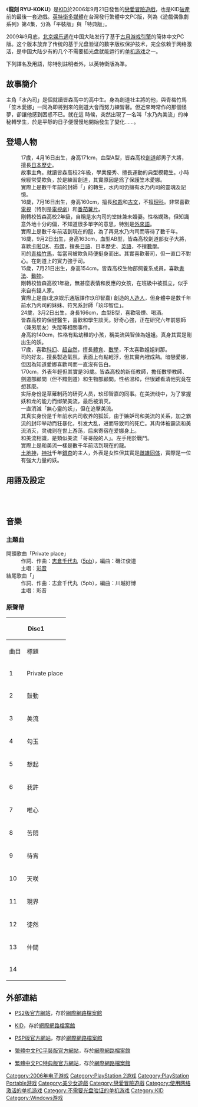 {{NoteTA|1=zh-cn:激活;zh-tw:啟動;}}
{{Infobox animanga/Headerofja
|title= 龍刻 RYU-KOKU
|image= RYU-KOKU a.jpg
|size= 198x
|caption= 
|japanese= 龍刻 RYU-KOKU
|english= 
|kana= りゅうこく
|romaji= Ryūkoku
|genre= [[奇幻|奇幻]]、[[和風|和風]]、[[學園|學園]]
}}
{{Infobox animanga/Game
|Title= 龍刻 RYU-KOKU
|Genre= 傳奇[[戀愛冒險遊戲|戀愛冒險遊戲]]
|Plat= [[PlayStation_2|PlayStation 2]]（PS2）<br>[[PlayStation_Portable|PlayStation Portable]]（PSP）<br>[[Microsoft_Windows|Microsoft Windows]]（PC）
|Spec= 
|Recommend= 
|Engine= 
|Patch= 
|Version= 
|Dev= {{flagicon|JPN}} [[KID|KID]]
|Pub= {{flagicon|JPN}}PS2版：KID<br>{{flagicon|JPN}}PSP版：[[CyberFront|CyberFront]]<br>{{flagicon|TWN}}PC版：[[英特衛多媒體|英特衛多媒體]]<br>{{flagicon|CHN}}PC版：[[北京娛樂通|北京娛樂通]]
|Producer= 柴田太郎
|Director= 柴田太郎
|Scenario= 健部伸明
|CharacterDesign= [[輿水隆之|輿水隆之]]
|Sound= [[阿保剛|阿保剛]]
|Media= {{flagicon|JPN}}PS2版：[[DVD-ROM|DVD-ROM]]<br>{{flagicon|JPN}}PSP版：[[通用媒體光碟|UMD]]<br>{{flagicon|TWN}}{{flagicon|CHN}}PC版：DVD-ROM
|Play= 1人
|Date= {{flagicon|JPN}} 2006年9月21日（PS2）<br>{{flagicon|JPN}} 2011年10月13日（PSP）
|Released= 
|Price= {{flagicon|JPN}}PS2通常版：7,140[[日圓|日圓]]<br>{{flagicon|JPN}}PS2限定版：9,240日圓<br>{{flagicon|JPN}}PSP通常版：5,040日圓（含稅）<br>{{flagicon|JPN}}PSP限定版：7,140日圓（含稅）<br>{{flagicon|JPN}}PSP下載版：3,800日圓（含稅）<br>{{flagicon|TWN}}PC平裝版：[[新臺幣|新臺幣]]780元<br>{{flagicon|TWN}}PC特典版：新臺幣980元
|Sale= 
|Rating= [[CERO|CERO]]：B（推薦12歲以上）
|Device= 
|ContentsIcon= 
|Name= 不可
|End= 21
|Save= 64
|Size= 
|QSave= 64
|QLoad= 有
|Continue= 
|Screen= 
|FScreen= 
|Music= 5pb.
|Voice= 男主角以外<br />（男主角在部分場景有配音）
|Log= 有
|CGMode= 
|MMode= 有
|EMode= 有
|Skip= 有
|Auto= 已讀 / 全文
|Etc= 
}}
{{Infobox animanga/Footerofja}}

《'''龍刻 RYU-KOKU'''》是[[KID|KID]]於2006年9月21日發售的[[戀愛冒險遊戲|戀愛冒險遊戲]]，也是KID[[破產|破產]]前的最後一套遊戲。[[英特衛多媒體|英特衛多媒體]]在台灣發行繁體中文PC版，列為《遊戲偶像劇系列》第4集，分為「平裝版」與「特典版」。

2009年9月底，[[北京娱乐通|北京娱乐通]]在中国大陆发行了基于[[古月游戏引擎|古月游戏引擎]]的简体中文PC版。这个版本放弃了传统的基于光盘验证的数字版权保护技术，完全依赖于网络激活，是中国大陆少有的几个不需要插光盘就能运行的[[单机游戏|单机游戏]]之一。

下列譯名及用語，除特別註明者外，以英特衛版為準。

== 故事簡介 ==
主角「水內司」是個就讀皆森高中的高中生。身為劍道社主將的他，與青梅竹馬
「笠木愛娜」一同為即將到來的劍道大會而努力練習著。但近來時常作的那個怪夢，卻讓他感到困惑不已。就在這
時候，突然出現了一名叫「水乃內美流」的神秘轉學生，於是平靜的日子便慢慢地開始發生了變化……。

== 登場人物 ==
;{{nihongo|水内司|水内 ツカサ（みずうち ツカサ）||[[配音員|聲]]：[[高橋直純|高橋直純]]（只限部分場景）}}
:17歲，4月16日出生，身高171cm，血型A型，皆森高校[[劍道|劍道]]部男子大將，擅長[[日本歷史|日本歷史]]。
:故事主角。就讀皆森高校2年級，學業優秀、擅長運動的典型模範生。小時候經常受欺負，於是練習劍道，其實原因是爲了保護笠木愛娜。
:實際上是數千年前的封師「{{nihongo|水乃内司|水乃内 ツカサ（みずのうち ツカサ）}}」的轉生，水内司仍擁有水乃内司的靈魂及記憶。
;{{nihongo|水乃内美流|水乃内 美流（みずのうち みる）||聲：[[能登麻美子|能登麻美子]]}}
:16歲，7月16日出生，身高160cm，擅長[[和裁|和裁]]和[[古文|古文]]，不擅[[理科|理科]]。非常喜歡[[電視|電視]]（特別是[[電視劇|電視劇]]）和[[番茄|番茄]][[薯片|薯片]]。
:剛轉校皆森高校2年級，自稱是水内司的堂妹兼未婚妻。性格嫻熟，但知識意外地十分的偏，不知道很多單字的意思，特別是[[外來語|外來語]]。
:實際上是數千年前活到現在的[[龍|龍]]，為了再見水乃内司而等待了數千年。
;{{nihongo|笠木愛娜|笠木 アイナ（かさぎ アイナ） ||聲：[[新谷良子|新谷良子]]}}
:16歲，9月2日出生，身高163cm，血型AB型，皆森高校劍道部女子大將，喜歡[[卡啦OK|卡啦OK]]、[[布偶|布偶]]，擅長[[日語|日語]]、日本歷史、[[英語|英語]]，不擅[[數學|數學]]。
:司的[[青梅竹馬|青梅竹馬]]，每當司被欺負時便挺身而出。其實喜歡著司，但一直口不對心。在劍道上的實力強于司。
;{{nihongo|玖印智佳|玖印 ともか（くいん ともか） ||聲：[[稻村優奈|稻村優奈]]}}
:15歲，7月21日出生，身高154cm，皆森高校生物部飼養系成員，喜歡[[書法|書法]]、[[動物|動物]]。
:剛轉校皆森高校1年級，無甚麼表情和反應的女孩，在班級中被孤立，似乎來自有錢人家。
:實際上是由{{lang|ja|玖印トモカ}}(北京娱乐通版譯作玖印智嘉) 創造的[[人造人|人造人]]，但身體中是數千年前水乃内司的妹妹、符咒系封師「玖印智佳」。
;{{nihongo|安部刹那|安部 セツナ（あべ セツナ）||聲：[[豐口惠|豐口惠]]}}
:24歲，3月2日出生，身長166cm，血型B型，喜歡吸煙、喝酒。
:皆森高校的保健醫生，喜歡和學生談天。好奇心強，正在研究六年前恩師（兼男朋友）失蹤等相關事件。
;{{nihongo|天笑|天咲（あまさき）||聲：[[松本彩乃|松本彩乃]]}}
:身高約140cm，性格有點幼稚的小孩，稱美流與智佳為姐姐。真身其實是剛出生的妖。
;{{nihongo|安部淳司|安部 アツシ（あべ アツシ）||聲：[[根本幸多|根本幸多]]}}
:17歲，喜歡[[科幻|科幻]]、[[超自然|超自然]]，擅長[[体育运动|體育]]、[[數學|數學]]，不太喜歡姐姐刹那。
:司的好友。擅長製造氣氛，表面上有點輕浮，但其實內裡成熟。暗戀愛娜，但因為知道愛娜喜歡司而一直沒有告白。
;{{nihongo|內海龍彥|内海 タツヒコ（うちうみ タツヒコ）||聲：[[間島淳司|間島淳司]]}}
:170cm，外表年輕但其實是36歲。皆森高校的新任教師，擔任數學教師、劍道部顧問（但不黯劍道）和生物部顧問。性格溫和，但很難看清他究竟在想甚麼。
:实际身份是草薙制药的研究人员，玖印智嘉的同事。在美流线中，为了掌握妖和龙的能力而绑架美流，最后被消灭。
;{{nihongo|狐面|狐の面（きつねのめん）||聲：[[新谷良子|新谷良子]]}}
:一直消滅「無心靈的妖」，但在追擊美流。
:其真实身份是千年前水内司收养的狐妖，由于嫉妒司和美流的关系，加之霸流的封印举动而狂暴化，引发大乱，进而导致司的死亡。其肉体被霸流和美流消灭，灵魂则在世上游荡，后来寄宿在爱娜身上。
;{{nihongo|霸流|覇流（はる）||聲：[[松永太樹|松永太樹]]}}
:和美流相識，是類似美流「哥哥般的人」。左手用於戰鬥。
:實際上是和美流一樣是數千年前活到現在的龍。
;{{nihongo|銀杏|銀杏（いちょう）||聲：[[洞內愛|洞內愛]]}}
:[[土地神|土地神]]，[[神社|神社]]千年[[銀杏|銀杏]]的主人，外表是女性但其實是[[雌雄同体|雌雄同体]]，實際是一位有強大力量的妖。

== 用語及設定 ==
;{{nihongo|妖|妖（あやかし）}}
;{{nihongo|千年銀杏|千年銀杏（せんえんいちょう）}}
;{{nihongo|夜刀之真太刀|夜刀の真太刀（やとうのまたち）}}

== 音樂 ==
=== 主題曲 ===
;開頭歌曲「Private place」
:作詞、作曲：[[志倉千代丸|志倉千代丸]]（[[5pb|5pb]]），編曲：磯江俊道
:主唱：[[彩音|彩音]]
;結尾歌曲「{{nihongo|迎向龍刻的彼方|龍刻の彼方へ}}」
:作詞、作曲：志倉千代丸（5pb），編曲：川越好博
:主唱：彩音

=== 原聲帶 ===
{| class="wikitable"
! colspan="2"|Disc1 !! colspan="2"|Disc2
|-
! 曲目 !! 標題 !! 曲目 !! 標題
|-
| 1 || Private place || 1 || 時空
|-
| 2 || 鼓動 || 2 || 月夜
|-
| 3 || 美流 || 3 || 記憶
|-
| 4 || 勾玉 || 4 || {{lang|ja|妖気}}
|-
| 5 || 想起 || 5 || {{lang|ja|伝承}}
|-
| 6 || 我許 || 6 || 幻影
|-
| 7 || 唯心 || 7 || 故郷
|-
| 8 || 苦悶 || 8 || 畏怖
|-
| 9 || 待宵 || 9 || {{lang|ja|戦慄}}
|-
| 10 || 天咲 || 10 || 悲愁
|-
| 11 || 現界 || 11 || {{lang|ja|恋風}}
|-
| 12 || 徒然 || 12 || 烈火
|-
| 13 || 仲間 || 13 || 決着
|-
| rowspan="3"| 14 || rowspan="3"|{{nihongo|迎向龍刻的彼方|龍刻の彼方へ}} || 14 || 果無
|-
| 15 || 龍刻
|-
| 16 || 新史
|}

== 外部連結 ==
*{{Ja icon}}[https://web.archive.org/web/20070224233358/http://www.kid-game.co.jp/ryukoku/index.html PS2版官方網站]，存於[[網際網路檔案館|網際網路檔案館]]
*{{Ja icon}}[https://web.archive.org/web/20070105182250/http://www.kid-game.co.jp/index_1.html KID]，存於[[網際網路檔案館|網際網路檔案館]]
*{{Ja icon}}[https://web.archive.org/web/20120107125235/http://www.cyberfront.co.jp/title/ryukoku/ PSP版官方網站]，存於[[網際網路檔案館|網際網路檔案館]]
*{{zh-tw icon}}[https://web.archive.org/web/20100126111138/http://www.interwise.com.tw/showroom/view.php?C=5070594 繁體中文PC平裝版官方網站]，存於[[網際網路檔案館|網際網路檔案館]]
*{{zh-tw icon}}[https://web.archive.org/web/20091210210043/http://www.interwise.com.tw/showroom/view.php?C=5070616 繁體中文PC特典版官方網站]，存於[[網際網路檔案館|網際網路檔案館]]

{{DEFAULTSORT:Ryuukoku}}
[[Category:2006年电子游戏|Category:2006年电子游戏]]
[[Category:PlayStation_2游戏|Category:PlayStation 2游戏]]
[[Category:PlayStation_Portable游戏|Category:PlayStation Portable游戏]]
[[Category:美少女遊戲|Category:美少女遊戲]]
[[Category:戀愛冒險遊戲|Category:戀愛冒險遊戲]]
[[Category:使用网络激活的单机游戏|Category:使用网络激活的单机游戏]]
[[Category:不需要光盘验证的单机游戏|Category:不需要光盘验证的单机游戏]]
[[Category:KID|Category:KID]]
[[Category:Windows游戏|Category:Windows游戏]]